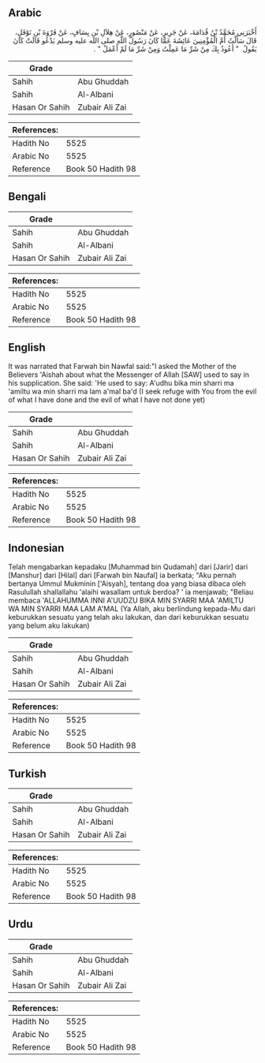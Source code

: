 ## Arabic


<div dir="rtl" lang="ar" style={{fontSize:'larger',backgroundColor:'#f8f9fa',padding:20}}>
أَخْبَرَنِي مُحَمَّدُ بْنُ قُدَامَةَ، عَنْ جَرِيرٍ، عَنْ مَنْصُورٍ، عَنْ هِلاَلِ بْنِ يِسَافٍ، عَنْ فَرْوَةَ بْنِ نَوْفَلٍ، قَالَ سَأَلْتُ أُمَّ الْمُؤْمِنِينَ عَائِشَةَ عَمَّا كَانَ رَسُولُ اللَّهِ صلى الله عليه وسلم يَدْعُو قَالَتْ كَانَ يَقُولُ ‏ "‏ أَعُوذُ بِكَ مِنْ شَرِّ مَا عَمِلْتُ وَمِنْ شَرِّ مَا لَمْ أَعْمَلْ ‏"‏ ‏.‏
</div>
<div style={{backgroundColor:'#f8f9fa',padding:20, marginBottom: 10}}><table> <thead> <tr> <th>Grade</th> <th></th> </tr> </thead> <tbody> <tr><td>Sahih</td><td>Abu Ghuddah</td></tr><tr><td>Sahih</td><td>Al-Albani</td></tr><tr><td>Hasan Or Sahih</td><td>Zubair Ali Zai</td></tr></tbody></table><table> <thead> <tr> <th>References:</th> <th></th> </tr> </thead> <tbody><tr><td>Hadith No</td><td>5525</td></tr><tr><td>Arabic No</td><td>5525</td></tr><tr><td>Reference</td><td>Book 50 Hadith 98</td></tr></tbody></table></div>

## Bengali


<div dir="ltr" lang="bn" style={{fontSize:'larger',backgroundColor:'#f8f9fa',padding:20}}>

</div>
<div style={{backgroundColor:'#f8f9fa',padding:20, marginBottom: 10}}><table> <thead> <tr> <th>Grade</th> <th></th> </tr> </thead> <tbody> <tr><td>Sahih</td><td>Abu Ghuddah</td></tr><tr><td>Sahih</td><td>Al-Albani</td></tr><tr><td>Hasan Or Sahih</td><td>Zubair Ali Zai</td></tr></tbody></table><table> <thead> <tr> <th>References:</th> <th></th> </tr> </thead> <tbody><tr><td>Hadith No</td><td>5525</td></tr><tr><td>Arabic No</td><td>5525</td></tr><tr><td>Reference</td><td>Book 50 Hadith 98</td></tr></tbody></table></div>

## English


<div dir="ltr" lang="en" style={{fontSize:'larger',backgroundColor:'#f8f9fa',padding:20}}>
It was narrated that Farwah bin Nawfal said:"I asked the Mother of the Believers 'Aishah about what the Messenger of Allah [SAW] used to say in his supplication. She said: 'He used to say: A'udhu bika min sharri ma 'amiltu wa min sharri ma lam a'mal ba'd (I seek refuge with You from the evil of what I have done and the evil of what I have not done yet)
</div>
<div style={{backgroundColor:'#f8f9fa',padding:20, marginBottom: 10}}><table> <thead> <tr> <th>Grade</th> <th></th> </tr> </thead> <tbody> <tr><td>Sahih</td><td>Abu Ghuddah</td></tr><tr><td>Sahih</td><td>Al-Albani</td></tr><tr><td>Hasan Or Sahih</td><td>Zubair Ali Zai</td></tr></tbody></table><table> <thead> <tr> <th>References:</th> <th></th> </tr> </thead> <tbody><tr><td>Hadith No</td><td>5525</td></tr><tr><td>Arabic No</td><td>5525</td></tr><tr><td>Reference</td><td>Book 50 Hadith 98</td></tr></tbody></table></div>

## Indonesian


<div dir="ltr" lang="id" style={{fontSize:'larger',backgroundColor:'#f8f9fa',padding:20}}>
Telah mengabarkan kepadaku [Muhammad bin Qudamah] dari [Jarir] dari [Manshur] dari [Hilal] dari [Farwah bin Naufal] ia berkata; "Aku pernah bertanya Ummul Mukminin ['Aisyah], tentang doa yang biasa dibaca oleh Rasulullah shallallahu 'alaihi wasallam untuk berdoa? ' ia menjawab; "Beliau membaca 'ALLAHUMMA INNI A'UUDZU BIKA MIN SYARRI MAA 'AMILTU WA MIN SYARRI MAA LAM A'MAL (Ya Allah, aku berlindung kepada-Mu dari keburukkan sesuatu yang telah aku lakukan, dan dari keburukkan sesuatu yang belum aku lakukan)
</div>
<div style={{backgroundColor:'#f8f9fa',padding:20, marginBottom: 10}}><table> <thead> <tr> <th>Grade</th> <th></th> </tr> </thead> <tbody> <tr><td>Sahih</td><td>Abu Ghuddah</td></tr><tr><td>Sahih</td><td>Al-Albani</td></tr><tr><td>Hasan Or Sahih</td><td>Zubair Ali Zai</td></tr></tbody></table><table> <thead> <tr> <th>References:</th> <th></th> </tr> </thead> <tbody><tr><td>Hadith No</td><td>5525</td></tr><tr><td>Arabic No</td><td>5525</td></tr><tr><td>Reference</td><td>Book 50 Hadith 98</td></tr></tbody></table></div>

## Turkish


<div dir="ltr" lang="tr" style={{fontSize:'larger',backgroundColor:'#f8f9fa',padding:20}}>

</div>
<div style={{backgroundColor:'#f8f9fa',padding:20, marginBottom: 10}}><table> <thead> <tr> <th>Grade</th> <th></th> </tr> </thead> <tbody> <tr><td>Sahih</td><td>Abu Ghuddah</td></tr><tr><td>Sahih</td><td>Al-Albani</td></tr><tr><td>Hasan Or Sahih</td><td>Zubair Ali Zai</td></tr></tbody></table><table> <thead> <tr> <th>References:</th> <th></th> </tr> </thead> <tbody><tr><td>Hadith No</td><td>5525</td></tr><tr><td>Arabic No</td><td>5525</td></tr><tr><td>Reference</td><td>Book 50 Hadith 98</td></tr></tbody></table></div>

## Urdu


<div dir="rtl" lang="ur" style={{fontSize:'larger',backgroundColor:'#f8f9fa',padding:20}}>

</div>
<div style={{backgroundColor:'#f8f9fa',padding:20, marginBottom: 10}}><table> <thead> <tr> <th>Grade</th> <th></th> </tr> </thead> <tbody> <tr><td>Sahih</td><td>Abu Ghuddah</td></tr><tr><td>Sahih</td><td>Al-Albani</td></tr><tr><td>Hasan Or Sahih</td><td>Zubair Ali Zai</td></tr></tbody></table><table> <thead> <tr> <th>References:</th> <th></th> </tr> </thead> <tbody><tr><td>Hadith No</td><td>5525</td></tr><tr><td>Arabic No</td><td>5525</td></tr><tr><td>Reference</td><td>Book 50 Hadith 98</td></tr></tbody></table></div>